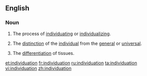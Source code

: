 ==English==
{{wikipedia}}

===Noun===
{{en-noun|-}}

# The process of [[individuating]] or [[individualize|individualizing]].
# {{context|philosophy|lang=en}} The [[distinction]] of the [[individual]] from the [[general]] or [[universal]].
# {{context|biology|lang=en}} The [[differentiation]] of tissues.

[[et:individuation]]
[[fr:individuation]]
[[ru:individuation]]
[[ta:individuation]]
[[vi:individuation]]
[[zh:individuation]]
